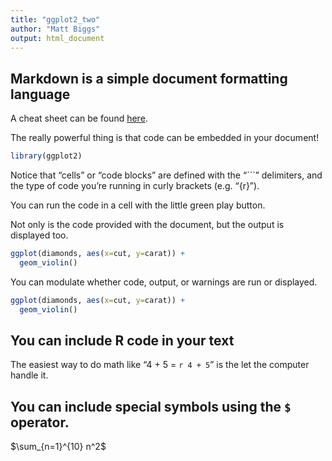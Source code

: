 ```yaml
---
title: "ggplot2_two"
author: "Matt Biggs"
output: html_document
---
```

## Markdown is a simple document formatting language

A cheat sheet can be found [here](https://www.rstudio.com/wp-content/uploads/2015/02/rmarkdown-cheatsheet.pdf).

The really powerful thing is that code can be embedded in your document!
```r
library(ggplot2)
```


Notice that "cells" or "code blocks" are defined with the "```" delimiters, and the type of code you're running in curly brackets (e.g. "{r}").

You can run the code in a cell with the little green play button.

Not only is the code provided with the document, but the output is displayed too.

```r
ggplot(diamonds, aes(x=cut, y=carat)) +
  geom_violin()
```

You can modulate whether code, output, or warnings are run or displayed.

```r
ggplot(diamonds, aes(x=cut, y=carat)) +
  geom_violin()
```

## You can include R code in your text

The easiest way to do math like "4 + 5 = `r 4 + 5`" is the let the computer handle it.

## You can include special symbols using the `$` operator.

$\sum_{n=1}^{10} n^2$